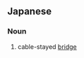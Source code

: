 ==Japanese==
{{ja-kanjitab|しゃ|ちょう|きょう|yomi=o}}

===Noun===
{{ja-noun|しゃちょうきょう}}

# cable-stayed [[bridge]]